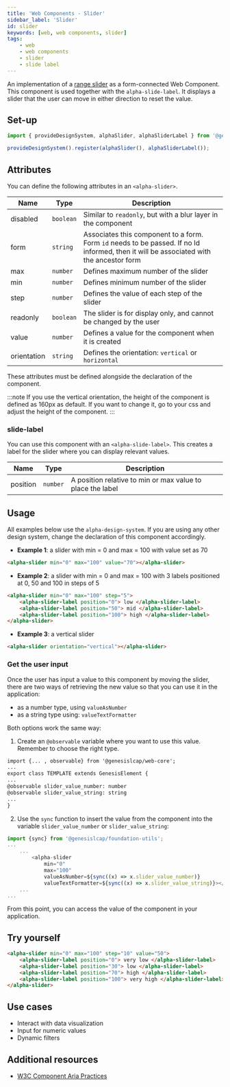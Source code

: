 ```yaml
---
title: 'Web Components - Slider'
sidebar_label: 'Slider'
id: slider
keywords: [web, web components, slider]
tags:
    - web
    - web components
    - slider
    - slide label
---
```


An implementation of a [range slider](https://developer.mozilla.org/en-US/docs/Web/HTML/Element/Input/range) as a form-connected Web Component. This component is used together with the `alpha-slide-label`. It displays a slider that the user can move in either direction to reset the value.

## Set-up

```ts
import { provideDesignSystem, alphaSlider, alphaSliderLabel } from '@genesislcap/alpha-design-system';

provideDesignSystem().register(alphaSlider(), alphaSliderLabel());
```
## Attributes

You can define the following attributes in an `<alpha-slider>`.

| Name        | Type      | Description                                                   |
|-------------|-----------|---------------------------------------------------------------|
| disabled    | `boolean` | Similar to `readonly`, but with a blur layer in the component |
| form        | `string`  | Associates this component to a form. Form `id` needs to be passed. If no Id informed, then it will be associated with the ancestor form |
| max         | `number`  | Defines maximum number of the slider                          |
| min         | `number`  | Defines minimum number of the slider                          |
| step        | `number`  | Defines the value of each step of the slider                  |
| readonly    | `boolean` | The slider is for display only, and cannot be changed by the user |
| value       | `number`  | Defines a value for the component when it is created          |
| orientation | `string`  | Defines the orientation: `vertical` or `horizontal`           |

These attributes must be defined alongside the declaration of the component.

:::note
If you use the vertical orientation, the height of the component is defined as 160px as default. If you want to change it,
go to your css and adjust the height of the component.
:::

### slide-label
You can use this component with an `<alpha-slide-label>`. This creates a label for the slider where you can display relevant values. 

| Name     | Type     | Description                                                |
|----------|----------|------------------------------------------------------------|
| position | `number` | A position relative to min or max value to place the label |

## Usage
All examples below use the `alpha-design-system`. If you are using any other design system, change the declaration
of this component accordingly.

- **Example 1**: a slider with min = 0 and max = 100 with value set as 70
```html title="Example 1"
<alpha-slider min="0" max="100" value="70"></alpha-slider>
```
- **Example 2**: a slider with min = 0 and max = 100 with 3 labels positioned at 0, 50 and 100 in steps of 5
```html title="Example 2"
<alpha-slider min="0" max="100" step="5">
    <alpha-slider-label position="0"> low </alpha-slider-label>
    <alpha-slider-label position="50"> mid </alpha-slider-label>
    <alpha-slider-label position="100"> high </alpha-slider-label>
</alpha-slider>
```
- **Example 3**: a vertical slider
```html title="Example 3"
<alpha-slider orientation="vertical"></alpha-slider>
```

### Get the user input
Once the user has input a value to this component by moving the slider, there are two ways of retrieving the new value so that you can use it in the application:

- as a number type, using `valueAsNumber` 
- as a string type using: `valueTextFormatter`

Both options work the same way:

1. Create an `@observable` variable where you want to use this value. Remember to choose the right type.

```html {1,5,6}
import {... , observable} from '@genesislcap/web-core';
...
export class TEMPLATE extends GenesisElement {
...
@observable slider_value_number: number
@observable slider_value_string: string
...
}
```

2. Use the `sync` function to insert the value from the component into the variable `slider_value_number` or `slider_value_string`:

```typescript tile="Example 4" {1,7,8}
import {sync} from '@genesislcap/foundation-utils';
...
    ...
        <alpha-slider 
            min="0" 
            max="100" 
            valueAsNumber=${sync((x) => x.slider_value_number)} 
            valueTextFormatter=${sync((x) => x.slider_value_string)}></alpha-slider>
    ...
...    
```

From this point, you can access the value of the component in your application.

## Try yourself

```html title="try yourself" live
<alpha-slider min="0" max="100" step="10" value="50">
    <alpha-slider-label position="0"> very low </alpha-slider-label>
    <alpha-slider-label position="30"> low </alpha-slider-label>
    <alpha-slider-label position="70"> high </alpha-slider-label>
    <alpha-slider-label position="100"> very high </alpha-slider-label>
</alpha-slider>
```

## Use cases

- Interact with data visualization
- Input for numeric values
- Dynamic filters

## Additional resources

- [W3C Component Aria Practices](https://w3c.github.io/aria-practices/#slider)
